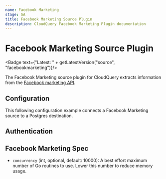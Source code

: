 ```yaml
---
name: Facebook Marketing
stage: GA
title: Facebook Marketing Source Plugin
description: CloudQuery Facebook Marketing Plugin documentation
---
```


# Facebook Marketing Source Plugin


<Badge text={"Latest: " + getLatestVersion("source", "facebookmarketing")}/>

The Facebook Marketing source plugin for CloudQuery extracts information from the [Facebook marketing API](https://developers.facebook.com/docs/marketing-api/reference/v16.0).

## Configuration

This following configuration example connects a Facebook Marketing source to a Postgres destination.

<Configuration/>

## Authentication

<Authentication/>

## Facebook Marketing Spec

- `concurrency` (int, optional, default: 10000):
  A best effort maximum number of Go routines to use. Lower this number to reduce memory usage.
